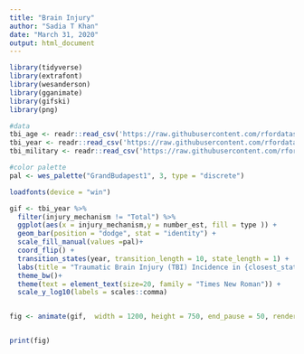 ```yaml
---
title: "Brain Injury"
author: "Sadia T Khan"
date: "March 31, 2020"
output: html_document
---
```




```r
library(tidyverse)
library(extrafont)
library(wesanderson)
library(gganimate)
library(gifski)
library(png)

#data
tbi_age <- readr::read_csv('https://raw.githubusercontent.com/rfordatascience/tidytuesday/master/data/2020/2020-03-24/tbi_age.csv')
tbi_year <- readr::read_csv('https://raw.githubusercontent.com/rfordatascience/tidytuesday/master/data/2020/2020-03-24/tbi_year.csv')
tbi_military <- readr::read_csv('https://raw.githubusercontent.com/rfordatascience/tidytuesday/master/data/2020/2020-03-24/tbi_military.csv')

#color palette
pal <- wes_palette("GrandBudapest1", 3, type = "discrete")

loadfonts(device = "win")

gif <- tbi_year %>% 
  filter(injury_mechanism != "Total") %>% 
  ggplot(aes(x = injury_mechanism,y = number_est, fill = type )) +
  geom_bar(position = "dodge", stat = "identity") + 
  scale_fill_manual(values =pal)+
  coord_flip() +
  transition_states(year, transition_length = 10, state_length = 1) +
  labs(title = "Traumatic Brain Injury (TBI) Incidence in {closest_state}",x = "Cause of Injury", y = "Count",caption = "Data Source:US CDC")+
  theme_bw()+
  theme(text = element_text(size=20, family = "Times New Roman")) +  
  scale_y_log10(labels = scales::comma) 


fig <- animate(gif,  width = 1200, height = 750, end_pause = 50, renderer = gifski_renderer("braininjury.gif"))


print(fig)
```


